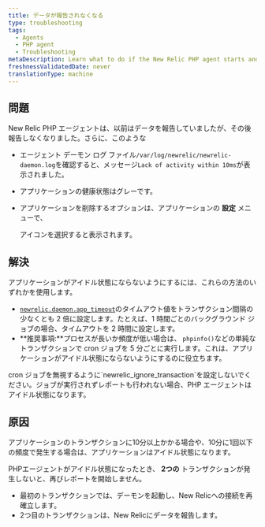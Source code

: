 ```yaml
---
title: データが報告されなくなる
type: troubleshooting
tags:
  - Agents
  - PHP agent
  - Troubleshooting
metaDescription: Learn what to do if the New Relic PHP agent starts and then stops reporting data.
freshnessValidatedDate: never
translationType: machine
---
```


## 問題

New Relic PHP エージェントは、以前はデータを報告していましたが、その後報告しなくなりました。さらに、このような

* エージェント デーモン ログ ファイル`/var/log/newrelic/newrelic-daemon.log`を確認すると、メッセージ`Lack of activity within 10ms`が表示されました。

* アプリケーションの健康状態はグレーです。

* アプリケーションを削除するオプションは、アプリケーションの **設定** メニューで、

  <Icon name="fe-settings"/>

  アイコンを選択すると表示されます。

## 解決

アプリケーションがアイドル状態にならないようにするには、これらの方法のいずれかを使用します。

* [`newrelic.daemon.app_timeout`](/docs/agents/php-agent/configuration/php-agent-configuration#inivar-daemon-app_timeout)のタイムアウト値をトランザクション間隔の少なくとも 2 倍に設定します。たとえば、1 時間ごとのバックグラウンド ジョブの場合、タイムアウトを 2 時間に設定します。
* **推奨事項:**プロセスが長いか頻度が低い場合は、 `phpinfo()`などの単純なトランザクションで cron ジョブを 5 分ごとに実行します。これは、アプリケーションがアイドル状態にならないようにするのに役立ちます。

<Callout variant="important">
  cron ジョブを無視するように`newrelic_ignore_transaction`を設定しないでください。ジョブが実行されずレポートも行われない場合、PHP エージェントはアイドル状態になります。
</Callout>

## 原因

アプリケーションのトランザクションに10分以上かかる場合や、10分に1回以下の頻度で発生する場合は、アプリケーションはアイドル状態になります。

PHPエージェントがアイドル状態になったとき、 **2つの** トランザクションが発生しないと、再びレポートを開始しません。

* 最初のトランザクションでは、デーモンを起動し、New Relicへの接続を再確立します。
* 2つ目のトランザクションは、New Relicにデータを報告します。